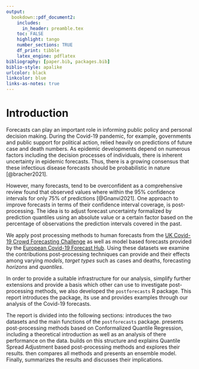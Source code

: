```yaml
---
output:
  bookdown::pdf_document2:
    includes:
      in_header: preamble.tex
    toc: FALSE
    highlight: tango
    number_sections: TRUE
    df_print: tibble
    latex_engine: pdflatex
bibliography: [paper.bib, packages.bib]
biblio-style: apalike
urlcolor: black
linkcolor: blue
links-as-notes: true
---
```


# Introduction {#conclusion}

Forecasts can play an important role in informing public policy and personal decision making. During the Covid-19 pandemic, for example, governments and public support for political action, relied heavily on predictions of future case and death numbers. As epidemic developments depend on numerous factors including the decision processes of individuals, there is inherent uncertainty in epidemic forecasts. Thus, there is a growing consensus that these infectious disease forecasts should be probabilistic in nature [@bracher2021]. 

However, many forecasts, tend to be overconfident as a comprehensive review found that observed values where within the $95\%$ confidence intervals for only $75\%$ of predictions [@Gnanvi2021]. One approach to improve forecasts in terms of their confidence interval coverage, is post-processing. The idea is to adjust forecast uncertainty formalized by prediction quantiles using an absolute value or a certain factor based on the percentage of observations the prediction intervals covered in the past.

We apply post processing methods to human forecasts from the [UK Covid-19 Crowd Forecasting Challenge](https://www.crowdforecastr.org/2021/05/11/uk-challenge/) as well as model based forecasts provided by the [European Covid-19 Forecast Hub](https://covid19forecasthub.eu/index.html). Using these datasets we examine the contributions post-processing techniques can provide and their effects among varying *models*, *target types* such as cases and deaths, forecasting *horizons* and *quantiles*.

In order to provide a suitable infrastructure for our analysis, simplify further extensions and provide a basis which other can use to investigate post-processing methods, we also developed the `postforecasts` R package. This report introduces the package, its use and provides examples through our analysis of the Covid-19 forecasts.

The report is divided into the following sections: \Cref{#analysis-tools} introduces the two datasets and the main functions of the `postforecasts` package. \Cref{#cqr} presents post-processing methods based on Conformalized Quantile Regression, including a theoretical introduction as well as an analysis of there performance on the data. \Cref{#qsa} builds on this structure and explains Quantile Spread Adjustment based post-processing methods and explores their results. \Cref{#comparison} then compares all methods and presents an ensemble model. Finally, \Cref{#conclusion} summarizes the results and discusses their implications.
